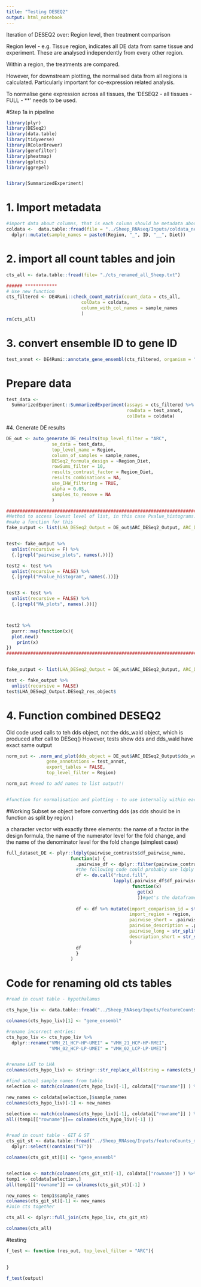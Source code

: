 ```yaml
---
title: "Testing DESEQ2"
output: html_notebook
---
```


Iteration of DESEQ2 over: Region level, then treatment comparison

Region level - e.g. Tissue region, indicates all DE data from same tissue and experiment. These are analysed independently from every other region.

Within a region, the treatments are compared.


However, for downstream plotting, the normalised data from all regions is calculated. Particularly important for co-expression related analysis.


To normalise gene expression across all tissues, the 'DESEQ2 - all tissues - FULL - **' needs to be used.

#Step 1a in pipeline

```r
library(plyr)
library(DESeq2)
library(data.table)
library(tidyverse)
library(RColorBrewer)
library(genefilter)
library(pheatmap)
library(gplots)
library(ggrepel)


library(SummarizedExperiment)
```


# 1. Import metadata
```r

#import data about columns, that is each column should be metadata about the sample/animal. Particularly include all treatment info and animal ID in columns. 
coldata <-  data.table::fread(file = "../Sheep_RNAseq/Inputs/coldata_new_names_20201105.csv") %>% 
  dplyr::mutate(sample_names = paste0(Region, "_", ID, "__", Diet))


```




# 2. import all count tables and join
```r


cts_all <- data.table::fread(file= "./cts_renamed_all_Sheep.txt")

###### ************
# Use new function
cts_filtered <- DE4Rumi::check_count_matrix(count_data = cts_all, 
                            colData = coldata,
                            column_with_col_names = sample_names
                            )
rm(cts_all)
```



# 3. convert ensemble ID to gene ID

```r

test_annot <- DE4Rumi::annotate_gene_ensembl(cts_filtered, organism = "oaries")
```


# Prepare data
```r


test_data <-
  SummarizedExperiment::SummarizedExperiment(assays = cts_filtered %>% tibble::column_to_rownames(var = "gene_ensembl") %>% as.matrix(),
                                             rowData = test_annot, 
                                             colData = coldata)
```



#4. Generate DE results
```r

DE_out <- auto_generate_DE_results(top_level_filter = "ARC", 
                 se_data = test_data,
                 top_level_name = Region,
                 column_of_samples = sample_names,
                 DESeq2_formula_design = ~Region_Diet,
                 rowSums_filter = 10,
                 results_contrast_factor = Region_Diet,
                 results_combinations = NA,
                 use_IHW_filtering = TRUE,
                 alpha = 0.05,
                 samples_to_remove = NA 
                 )


```


```r

############################################################################# #
#Method to access lowest level of list, in this case Pvalue_histograms.
#make a function for this
fake_output <- list(LHA_DESeq2_Output = DE_out$ARC_DESeq2_Output, ARC_DESeq2_Output = DE_out$ARC_DESeq2_Output )


test<- fake_output %>% 
  unlist(recursive = F) %>% 
  {.[grepl("pairwise_plots", names(.))]}

test2 <- test %>% 
  unlist(recursive = FALSE) %>% 
  {.[grepl("Pvalue_histogram", names(.))]}


test3 <- test %>% 
  unlist(recursive = FALSE) %>% 
  {.[grepl("MA_plots", names(.))]}



test2 %>% 
  purrr::map(function(x){
  plot.new()
    print(x)
})
############################################################################# #


fake_output <- list(LHA_DESeq2_Output = DE_out$ARC_DESeq2_Output, ARC_DESeq2_Output = DE_out$ARC_DESeq2_Output )

test <- fake_output %>% 
  unlist(recursive = FALSE)
test$LHA_DESeq2_Output.DESeq2_res_object$

```


# 4. Function combined DESEQ2 
Old code used calls to teh dds object, not the dds_wald object, which is produced after call to DESeq()
However, tests show dds and dds_wald have exact same output
```r

norm_out <- .norm_and_plot(dds_object = DE_out$ARC_DESeq2_Output$dds_wald_object,
               gene_annotations = test_annot,
               export_tables = FALSE,
               top_level_filter = Region)

norm_out #need to add names to list output!!


#function for normalisation and plotting - to use internally within each deseq run for each region

```



#Working
Subset se object before converting dds (as dds should be in function as split by region.)



a character vector with exactly three elements: the name of a factor in the design formula, the name of the numerator level for the fold change, and the name of the denominator level for the fold change (simplest case)
```r

full_dataset_DE <- plyr::ldply(pairwise_contrasts$df_pairwise_name, 
                        function(x) {
                          .pairwise_df <- dplyr::filter(pairwise_contrasts, df_pairwise_name == x)
                          #the following code could probably use ldply too? as it completes rbind.fill within
                          df <- do.call("rbind.fill",
                                        lapply(.pairwise_df$df_pairwise_name,
                                               function(x)
                                                 get(x)
                                                 ))#get's the dataframe by name
                          
                          df <- df %>% mutate(import_comparison_id = str_c(region, .pairwise_df$pairwise_short[1], sep = "_"),
                                              import_region = region,
                                              pairwise_short = .pairwise_df$pairwise_short[1],
                                              pairwise_description = .pairwise_df$Long_pairwise_description,
                                              pairwise_long = str_split(pairwise_description, pattern = " - ", simplify = T)[,1],
                                              description_short = str_split(description, pattern = "\\[", simplify = T)[,1]
                                              )
                          df
                          }
                        )


```
# Code for renaming old cts tables
```r
#read in count table - hypothalamus

cts_hypo_liv <- data.table::fread("../Sheep_RNAseq/Inputs/featureCounts_hypothalamus-liver.txt", header = T)

colnames(cts_hypo_liv)[1] <- "gene_ensembl"

#rename incorrect entries:
cts_hypo_liv <- cts_hypo_liv %>% 
  dplyr::rename("VMH_21_HCP-HP-UMEI" = "VMH_21_HCP-HP-RMEI", 
                "VMH_02_HCP-LP-UMEI" = "VMH_02_LCP-LP-UMEI")


#rename LAT to LHA
colnames(cts_hypo_liv) <- stringr::str_replace_all(string = names(cts_hypo_liv), pattern = "LAT", replacement = "LHA")

#find actual sample names from table
selection <- match(colnames(cts_hypo_liv)[-1], coldata[["rowname"]] ) %>% purrr::discard(is.na)

new_names <- coldata[selection,]$sample_names
colnames(cts_hypo_liv)[-1] <- new_names

selection <- match(colnames(cts_hypo_liv)[-1], coldata[["rowname"]] ) %>% purrr::discard(is.na)
all((temp1[["rowname"]]== colnames(cts_hypo_liv)[-1] ))


#read in count table - GIT & ST
cts_git_st <- data.table::fread("../Sheep_RNAseq/Inputs/featureCounts_matrix_DUO_RUM_ST_20200901.tabular") %>% 
  dplyr::select(!contains("ST"))

colnames(cts_git_st)[1] <- "gene_ensembl"


selection <- match(colnames(cts_git_st)[-1], coldata[["rowname"]] ) %>% purrr::discard(is.na)
temp1 <- coldata[selection,]
all(temp1[["rowname"]] == colnames(cts_git_st)[-1] )

new_names <- temp1$sample_names
colnames(cts_git_st)[-1] <- new_names
#Join cts together

cts_all <- dplyr::full_join(cts_hypo_liv, cts_git_st)

colnames(cts_all)
```

#testing
```r

f_test <- function (res_out, top_level_filter = "ARC"){
  

}

f_test(output)


```

